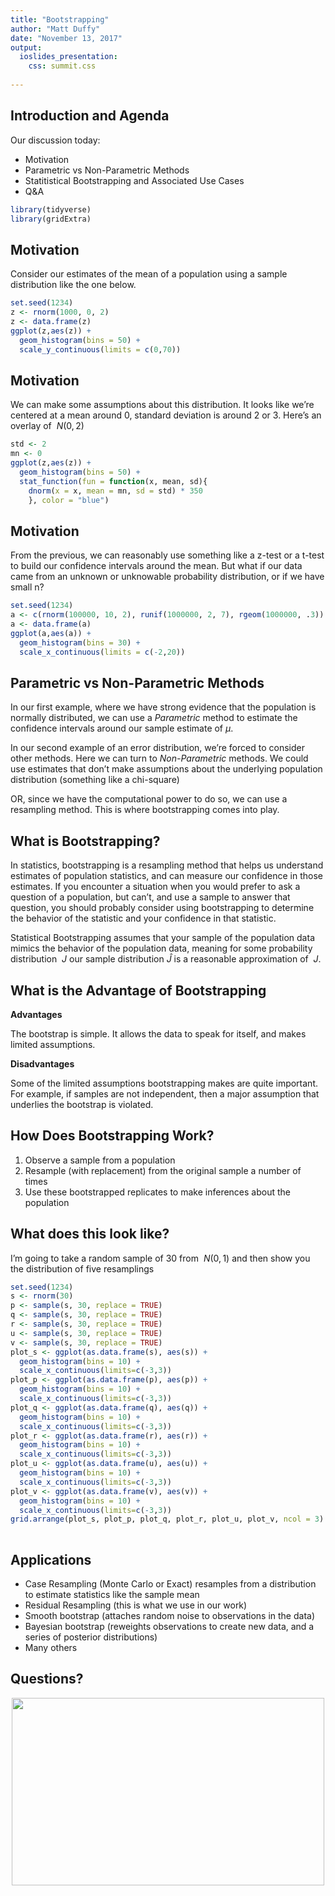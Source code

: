 ```yaml
---
title: "Bootstrapping"
author: "Matt Duffy"
date: "November 13, 2017"
output: 
  ioslides_presentation:
    css: summit.css
  
---
```


## Introduction and Agenda
Our discussion today:

- Motivation
- Parametric vs Non-Parametric Methods
- Statitistical Bootstrapping and Associated Use Cases
- Q&A
```r
library(tidyverse)
library(gridExtra)

```

## Motivation
Consider our estimates of the mean of a population using a sample distribution like the one below.

```r
set.seed(1234)
z <- rnorm(1000, 0, 2)
z <- data.frame(z)
ggplot(z,aes(z)) +
  geom_histogram(bins = 50) +
  scale_y_continuous(limits = c(0,70))
```

## Motivation
We can make some assumptions about this distribution. It looks like we're centered at a mean around 0, standard deviation is around 2 or 3. Here's an overlay of $\ N(0,2)$ 

```r
std <- 2
mn <- 0
ggplot(z,aes(z)) +
  geom_histogram(bins = 50) +
  stat_function(fun = function(x, mean, sd){
    dnorm(x = x, mean = mn, sd = std) * 350
    }, color = "blue")
```

## Motivation
From the previous, we can reasonably use something like a z-test or a t-test to build our confidence intervals around the mean. But what if our data came from an unknown or unknowable probability distribution, or if we have small n?

```r
set.seed(1234)
a <- c(rnorm(100000, 10, 2), runif(1000000, 2, 7), rgeom(1000000, .3))
a <- data.frame(a)
ggplot(a,aes(a)) +
  geom_histogram(bins = 30) + 
  scale_x_continuous(limits = c(-2,20))
```

## Parametric vs Non-Parametric Methods
In our first example, where we have strong evidence that the population is normally distributed, we can use a *Parametric* method to estimate the confidence intervals around our sample estimate of $\mu$. 

In our second example of an error distribution, we're forced to consider other methods. Here we can turn to *Non-Parametric* methods. We could use estimates that don't make assumptions about the underlying population distribution (something like a chi-square)

OR, since we have the computational power to do so, we can use a resampling method. This is where bootstrapping comes into play. 

## What is Bootstrapping?
In statistics, bootstrapping is a resampling method that helps us understand estimates of population statistics, and can measure our confidence in those estimates. If you encounter a situation when you would prefer to ask a question of a population, but can't, and use a sample to answer that question, you should probably consider using bootstrapping to determine the behavior of the statistic and your confidence in that statistic. 

Statistical Bootstrapping assumes that your sample of the population data mimics the behavior of the population data, meaning for some probability distribution $\ J$ our sample distribution $\hat{J}$ is a reasonable approximation of $\ J$.

## What is the Advantage of Bootstrapping
__Advantages__ 

The bootstrap is simple. It allows the data to speak for itself, and makes limited assumptions.

__Disadvantages__ 

Some of the limited assumptions bootstrapping makes are quite important. For example, if samples are not independent, then a major assumption that underlies the bootstrap is violated.  

## How Does Bootstrapping Work?
1) Observe a sample from a population
2) Resample (with replacement) from the original sample a number of times
3) Use these bootstrapped replicates to make inferences about the population

## What does this look like?
I'm going to take a random sample of 30 from $\ N(0,1)$ and then show you the distribution of five resamplings

```r
set.seed(1234)
s <- rnorm(30)
p <- sample(s, 30, replace = TRUE)
q <- sample(s, 30, replace = TRUE)
r <- sample(s, 30, replace = TRUE)
u <- sample(s, 30, replace = TRUE)
v <- sample(s, 30, replace = TRUE)
plot_s <- ggplot(as.data.frame(s), aes(s)) +
  geom_histogram(bins = 10) +
  scale_x_continuous(limits=c(-3,3))
plot_p <- ggplot(as.data.frame(p), aes(p)) +
  geom_histogram(bins = 10) +
  scale_x_continuous(limits=c(-3,3))
plot_q <- ggplot(as.data.frame(q), aes(q)) +
  geom_histogram(bins = 10) +
  scale_x_continuous(limits=c(-3,3))
plot_r <- ggplot(as.data.frame(r), aes(r)) +
  geom_histogram(bins = 10) +
  scale_x_continuous(limits=c(-3,3))
plot_u <- ggplot(as.data.frame(u), aes(u)) +
  geom_histogram(bins = 10) +
  scale_x_continuous(limits=c(-3,3))
plot_v <- ggplot(as.data.frame(v), aes(v)) +
  geom_histogram(bins = 10) +
  scale_x_continuous(limits=c(-3,3))
grid.arrange(plot_s, plot_p, plot_q, plot_r, plot_u, plot_v, ncol = 3)
 
```

## Applications
- Case Resampling (Monte Carlo or Exact) resamples from a distribution to estimate statistics like the sample mean
- Residual Resampling (this is what we use in our work)
- Smooth bootstrap (attaches random noise to observations in the data)
- Bayesian bootstrap (reweights observations to create new data, and a series of posterior distributions)
- Many others

## Questions?
<center> <img src="https://media2.giphy.com/media/1gRIKba9TWg9i/giphy.gif" width="500" height="300"> </center>



